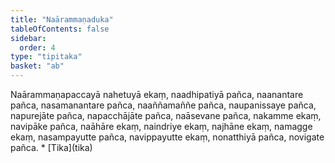 ```yaml
---
title: "Naārammaṇaduka"
tableOfContents: false
sidebar:
  order: 4
type: "tipitaka"
basket: "ab"
---
```



<DynamicBreadcrumb />

<Division number="153">

<Paragraph number="548">
Naārammaṇapaccayā nahetuyā ekaṃ, naadhipatiyā pañca, naanantare pañca, nasamanantare pañca, naaññamaññe pañca, naupanissaye pañca, napurejāte pañca, napacchājāte pañca, naāsevane pañca, nakamme ekaṃ, navipāke pañca, naāhāre ekaṃ, naindriye ekaṃ, najhāne ekaṃ, namagge ekaṃ, nasampayutte pañca, navippayutte ekaṃ, nonatthiyā pañca, novigate pañca.

</Paragraph>
</Division>

<TableOfContents>
* [Tika](tika)
</TableOfContents>
